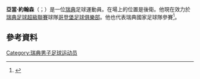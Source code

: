 '''亞當·約翰森'''（{{lang-sv|Adam Johansson}}；{{bd|1983年|2月21日}}）是一位[[瑞典|瑞典]]足球運動員。在場上的位置是後衛。他現在效力於[[瑞典足球超級聯賽|瑞典足球超級聯賽]]球隊[[哥登堡足球俱樂部|哥登堡足球俱樂部]]。他也代表瑞典國家足球隊參賽<ref name="swe-usa-09">{{citation |date=24 January 2009 |title=Sacha Kljestan Hat Trick Provides U.S. Men With 3-2 Victory Against Sweden to Open 2009 |work=USsoccer.com |url=http://www.ussoccer.com/News/Mens-National-Team/2009/01/Sacha-Kljestan-Hat-Trick-Provides-U-S-Men-With-3-2-Victory-Against-Sweden-To-Open-2009.aspx |accessdate=5 January 2013 |deadurl=yes |archiveurl=https://web.archive.org/web/20130122221826/http://www.ussoccer.com/News/Mens-National-Team/2009/01/Sacha-Kljestan-Hat-Trick-Provides-U-S-Men-With-3-2-Victory-Against-Sweden-To-Open-2009.aspx |archivedate=2013年1月22日 }}</ref>。
==參考資料==
{{Reflist}}

{{DEFAULTSORT: Johansson, Adam}}
[[Category:瑞典男子足球运动员|Category:瑞典男子足球运动员]]